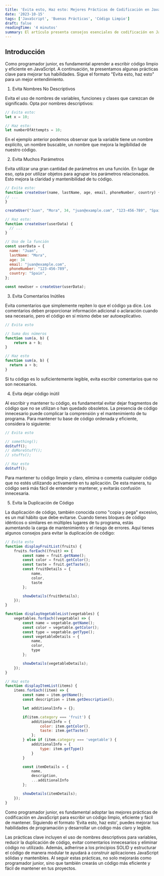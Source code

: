 ```yaml
---
title: 'Evita esto, Haz esto: Mejores Prácticas de Codificación en JavaScript para Programadores Junior'
date: '2023-10-15'
tags: ['JavaScript', 'Buenas Prácticas', 'Código Limpio']
draft: false
readingTime: '4 minutos'
summary: El artículo presenta consejos esenciales de codificación en JavaScript para programadores junior, destacando la importancia de prácticas como nombres descriptivos, reducción de parámetros, evitar comentarios redundantes, eliminar código innecesario y evitar duplicación de código. Al seguir este enfoque, los programadores pueden mejorar la calidad y eficiencia de su código.
---
```


## Introducción

Como programador junior, es fundamental aprender a escribir código limpio y eficiente en JavaScript. A continuación, te presentamos algunas prácticas clave para mejorar tus habilidades. Sigue el formato "Evita esto, haz esto" para un mejor entendimiento.

1. Evita Nombres No Descriptivos

Evita el uso de nombres de variables, funciones y clases que carezcan de significado. Opta por nombres descriptivos:

```js
// Evita esto:
let x = 10;

// Haz esto:
let numberOfAttempts = 10;
```

En el ejemplo anterior podemos observar que la variable tiene un nombre explícito, un nombre buscable, un nombre que mejora la legibilidad de nuestro código. 

2. Evita Muchos Parámetros

Evita utilizar una gran cantidad de parámetros en una función. En lugar de eso, opta por utilizar objetos para agrupar los parámetros relacionados. Esto mejora la claridad y mantenibilidad de tu código.

```js
// Evita esto:
function createUser(name, lastName, age, email, phoneNumber, country) {
// ...
}

createUser("Juan", "Mora", 34, "juan@example.com", "123-456-789", "Spain");

// Haz esto:
function createUser(userData) {
  // ...
}

// Uso de la función
const userData = {
  name: "Juan",
  lastName: "Mora",
  age: 34
  email: "juan@example.com",
  phoneNumber: "123-456-789",
  country: "Spain",
};

const newUser = createUser(userData);
```

3. Evita Comentarios Inútiles

Evita comentarios que simplemente repiten lo que el código ya dice. Los comentarios deben proporcionar información adicional o aclaración cuando sea necesario, pero el código en sí mismo debe ser autoexplicativo. 


```js
// Evita esto

// Suma dos números
function sum(a, b) {
    return a + b;
}

// Haz esto
function sum(a, b) {
  return a + b;
}
```

Si tu código es lo suficientemente legible, evita escribir comentarios que no son necesarios.

4. Evita dejar código inútil

Al escribir y mantener tu código, es fundamental evitar dejar fragmentos de código que no se utilizan o han quedado obsoletos. La presencia de código innecesario puede complicar la comprensión y el mantenimiento de tu programa. Para mantener tu base de código ordenada y eficiente, considera lo siguiente:
```js
// Evita esto

// something();
doStuff();
// doMoreStuff();
// stuffs();

// Haz esto
doStuff();
```

Para mantener tu código limpio y claro, elimina o comenta cualquier código que no estés utilizando activamente en tu aplicación. De esta manera, tu código será más fácil de entender y mantener, y evitarás confusión innecesaria.

5. Evita la Duplicación de Código

La duplicación de código, también conocida como "copia y pega" excesivo, es un mal hábito que debe evitarse. Cuando tienes bloques de código idénticos o similares en múltiples lugares de tu programa, estás aumentando la carga de mantenimiento y el riesgo de errores. Aquí tienes algunos consejos para evitar la duplicación de código:

```js
// Evita esto
function displayFruitList(fruits) {
    fruits.forEach((fruit) => {
        const name = fruit.getName();
        const color = fruit.getColor();
        const taste = fruit.getTaste();
        const fruitDetails = {
            name,
            color,
            taste
        };

        showDetails(fruitDetails);
    });
}

function displayVegetableList(vegetables) {
    vegetables.forEach((vegetable) => {
        const name = vegetable.getName();
        const color = vegetable.getColor();
        const type = vegetable.getType();
        const vegetableDetails = {
            name,
            color,
            type
        };

        showDetails(vegetableDetails);
    });
}

// Haz esto
function displayItemList(items) {
    items.forEach((item) => {
        const name = item.getName();
        const description = item.getDescription();

        let additionalInfo = {};

        if(item.category === 'fruit') {
            additionalInfo = {
                color: item.getColor(),
                taste: item.getTaste()
            };
        } else if (item.category === 'vegetable') {
            additionalInfo = {
                type: item.getType()
            }
        }

        const itemDetails = {
            name,
            description,
            ...additionalInfo
        };

        showDetails(itemDetails);
    });
}
```

Como programador junior, es fundamental adoptar las mejores prácticas de codificación en JavaScript para escribir un código limpio, eficiente y fácil de mantener. Siguiendo el formato 'Evita esto, haz esto', puedes mejorar tus habilidades de programación y desarrollar un código más claro y legible. 

 Las prácticas clave incluyen el uso de nombres descriptivos para variables, reducir la duplicación de código, evitar comentarios innecesarios y eliminar código no utilizado. Además, adherirse a los principios SOLID y estructurar el código de manera modular te ayudará a construir aplicaciones JavaScript sólidas y mantenibles. Al seguir estas prácticas, no solo mejorarás como programador junior, sino que también crearás un código más eficiente y fácil de mantener en tus proyectos.